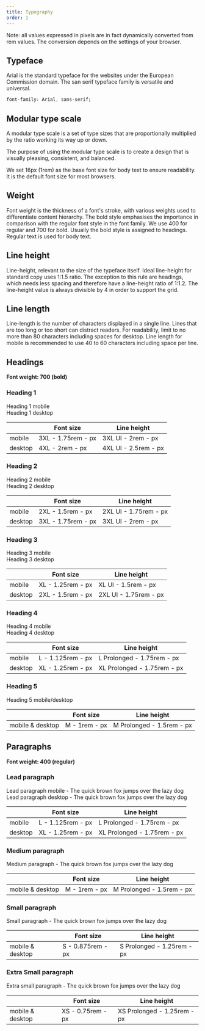 ```yaml
---
title: Typography
order: 1
---
```



Note: all values expressed in pixels are in fact dynamically converted from rem values. The conversion depends on the settings of your browser.

## Typeface

Arial is the standard typeface for the websites under the European Commission domain. The san serif typeface family is versatile and universal.

```css
font-family: Arial, sans-serif;
```

## Modular type scale

A modular type scale is a set of type sizes that are proportionally multiplied by the ratio working its way up or down.

The purpose of using the modular type scale is to create a design that is visually pleasing, consistent, and balanced.

We set 16px (1rem) as the base font size for body text to ensure readability. It is the default font size for most browsers.

## Weight

Font weight is the thickness of a font's stroke, with various weights used to differentiate content hierarchy. The bold style emphasises the importance in comparison with the regular font style in the font family. We use 400 for regular and 700 for bold. Usually the bold style is assigned to headings. Regular text is used for body text.

## Line height

Line-height, relevant to the size of the typeface itself. Ideal line-height for standard copy uses 1:1.5 ratio. The exception to this rule are headings, which needs less spacing and therefore have a line-height ratio of 1:1.2. The line-height value is always divisible by 4 in order to support the grid.

## Line length

Line-length is the number of characters displayed in a single line. Lines that are too long or too short can distract readers. For readability, limit to no more than 80 characters including spaces for desktop. Line length for mobile is recommended to use 40 to 60 characters including space per line.

## Headings

**Font weight: 700 (bold)**

### Heading 1

<Playground hideCode frameWidth="800px">
  <div className="ecl-u-ph-m ecl-u-pv-xl">
    <div className="ecl-u-type-3xl ecl-u-type-bold">Heading 1 mobile</div>
    <div className="ecl-u-type-4xl ecl-u-type-bold ecl-u-mt-m">Heading 1 desktop</div>
  </div>
</Playground>

|         | Font size                                    | Line height                                   |
| ------- | -------------------------------------------- | --------------------------------------------- |
| mobile  | 3XL - 1.75rem - <RemToPixels rem="1.75" />px | 3XL UI - 2rem - <RemToPixels rem="2" />px     |
| desktop | 4XL - 2rem - <RemToPixels rem="2" />px       | 4XL UI - 2.5rem - <RemToPixels rem="2.5" />px |

### Heading 2

<Playground hideCode>
  <div className="ecl-u-ph-m ecl-u-pv-xl">
    <div className="ecl-u-type-2xl ecl-u-type-bold">Heading 2 mobile</div>
    <div className="ecl-u-type-3xl ecl-u-type-bold ecl-u-mt-m">Heading 2 desktop</div>
  </div>
</Playground>

|         | Font size                                    | Line height                                     |
| ------- | -------------------------------------------- | ----------------------------------------------- |
| mobile  | 2XL - 1.5rem - <RemToPixels rem="1.5" />px   | 2XL UI - 1.75rem - <RemToPixels rem="1.75" />px |
| desktop | 3XL - 1.75rem - <RemToPixels rem="1.75" />px | 3XL UI - 2rem - <RemToPixels rem="2" />px       |

### Heading 3

<Playground hideCode>
  <div className="ecl-u-ph-m ecl-u-pv-xl">
    <div className="ecl-u-type-xl ecl-u-type-bold">Heading 3 mobile</div>
    <div className="ecl-u-type-2xl ecl-u-type-bold ecl-u-mt-m">Heading 3 desktop</div>
  </div>
</Playground>

|         | Font size                                   | Line height                                     |
| ------- | ------------------------------------------- | ----------------------------------------------- |
| mobile  | XL - 1.25rem - <RemToPixels rem="1.25" />px | XL UI - 1.5rem - <RemToPixels rem="1.5" />px    |
| desktop | 2XL - 1.5rem - <RemToPixels rem="1.5" />px  | 2XL UI - 1.75rem - <RemToPixels rem="1.75" />px |

### Heading 4

<Playground hideCode>
  <div className="ecl-u-ph-m ecl-u-pv-xl">
    <div className="ecl-u-type-prolonged-l ecl-u-type-bold">Heading 4 mobile</div>
    <div className="ecl-u-type-prolonged-xl ecl-u-type-bold ecl-u-mt-m">Heading 4 desktop</div>
  </div>
</Playground>

|         | Font size                                    | Line height                                           |
| ------- | -------------------------------------------- | ----------------------------------------------------- |
| mobile  | L - 1.125rem - <RemToPixels rem="1.125" />px | L Prolonged - 1.75rem - <RemToPixels rem="1.75" />px  |
| desktop | XL - 1.25rem - <RemToPixels rem="1.25" />px  | XL Prolonged - 1.75rem - <RemToPixels rem="1.75" />px |

### Heading 5

<Playground hideCode>
  <div className="ecl-u-ph-m ecl-u-pv-xl">
    <div className="ecl-u-type-prolonged-m ecl-u-type-bold">Heading 5 mobile/desktop</div>
  </div>
</Playground>

|                  | Font size                            | Line height                                        |
| ---------------- | ------------------------------------ | -------------------------------------------------- |
| mobile & desktop | M - 1rem - <RemToPixels rem="1" />px | M Prolonged - 1.5rem - <RemToPixels rem="1.5" />px |

## Paragraphs

**Font weight: 400 (regular)**

### Lead paragraph

<Playground hideCode>
  <div className="ecl-u-ph-m ecl-u-pv-xl">
    <div className="ecl-u-type-prolonged-l">Lead paragraph mobile - The quick brown fox jumps over the lazy dog</div>
    <div className="ecl-u-type-prolonged-xl ecl-u-mt-m">Lead paragraph desktop - The quick brown fox jumps over the lazy dog</div>
  </div>
</Playground>

|         | Font size                                    | Line height                                           |
| ------- | -------------------------------------------- | ----------------------------------------------------- |
| mobile  | L - 1.125rem - <RemToPixels rem="1.125" />px | L Prolonged - 1.75rem - <RemToPixels rem="1.75" />px  |
| desktop | XL - 1.25rem - <RemToPixels rem="1.25" />px  | XL Prolonged - 1.75rem - <RemToPixels rem="1.75" />px |

### Medium paragraph

<Playground hideCode>
  <div className="ecl-u-ph-m ecl-u-pv-xl">
    <div className="ecl-u-type-prolonged-m">Medium paragraph - The quick brown fox jumps over the lazy dog</div>
  </div>
</Playground>

|                  | Font size                            | Line height                                        |
| ---------------- | ------------------------------------ | -------------------------------------------------- |
| mobile & desktop | M - 1rem - <RemToPixels rem="1" />px | M Prolonged - 1.5rem - <RemToPixels rem="1.5" />px |

### Small paragraph

<Playground hideCode>
  <div className="ecl-u-ph-m ecl-u-pv-xl">
    <div className="ecl-u-type-prolonged-s">Small paragraph - The quick brown fox jumps over the lazy dog</div>
  </div>
</Playground>

|                  | Font size                                    | Line height                                          |
| ---------------- | -------------------------------------------- | ---------------------------------------------------- |
| mobile & desktop | S - 0.875rem - <RemToPixels rem="0.875" />px | S Prolonged - 1.25rem - <RemToPixels rem="1.25" />px |

### Extra Small paragraph

<Playground hideCode>
  <div className="ecl-u-ph-m ecl-u-pv-xl">
    <div className="ecl-u-type-prolonged-xs">Extra small paragraph - The quick brown fox jumps over the lazy dog</div>
  </div>
</Playground>

|                  | Font size                                   | Line height                                           |
| ---------------- | ------------------------------------------- | ----------------------------------------------------- |
| mobile & desktop | XS - 0.75rem - <RemToPixels rem="0.75" />px | XS Prolonged - 1.25rem - <RemToPixels rem="1.25" />px |
